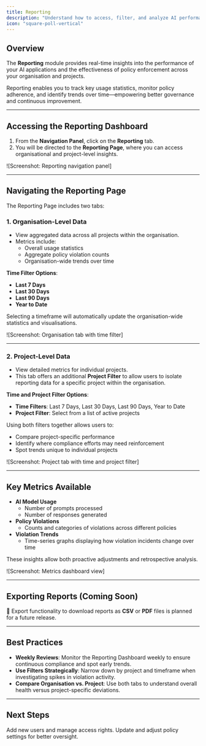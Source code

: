 ```yaml
---
title: Reporting
description: "Understand how to access, filter, and analyze AI performance and policy violation data"
icon: "square-poll-vertical"
---
```


## Overview

The **Reporting** module provides real-time insights into the performance of your AI applications and the effectiveness of policy enforcement across your organisation and projects.

Reporting enables you to track key usage statistics, monitor policy adherence, and identify trends over time—empowering better governance and continuous improvement.

---

## Accessing the Reporting Dashboard

1. From the **Navigation Panel**, click on the **Reporting** tab.
2. You will be directed to the **Reporting Page**, where you can access organisational and project-level insights.

![Screenshot: Reporting navigation panel]

---

## Navigating the Reporting Page

The Reporting Page includes two tabs:

### 1. Organisation-Level Data

- View aggregated data across all projects within the organisation.
- Metrics include:
  - Overall usage statistics
  - Aggregate policy violation counts
  - Organisation-wide trends over time

**Time Filter Options**:
- **Last 7 Days**
- **Last 30 Days**
- **Last 90 Days**
- **Year to Date**

Selecting a timeframe will automatically update the organisation-wide statistics and visualisations.

![Screenshot: Organisation tab with time filter]

---

### 2. Project-Level Data

- View detailed metrics for individual projects.
- This tab offers an additional **Project Filter** to allow users to isolate reporting data for a specific project within the organisation.

**Time and Project Filter Options**:
- **Time Filters**: Last 7 Days, Last 30 Days, Last 90 Days, Year to Date
- **Project Filter**: Select from a list of active projects

Using both filters together allows users to:
- Compare project-specific performance
- Identify where compliance efforts may need reinforcement
- Spot trends unique to individual projects

![Screenshot: Project tab with time and project filter]

---

## Key Metrics Available

- **AI Model Usage**
  - Number of prompts processed
  - Number of responses generated
- **Policy Violations**
  - Counts and categories of violations across different policies
- **Violation Trends**
  - Time-series graphs displaying how violation incidents change over time

These insights allow both proactive adjustments and retrospective analysis.

![Screenshot: Metrics dashboard view]

---

## Exporting Reports (Coming Soon)

🚧 Export functionality to download reports as **CSV** or **PDF** files is planned for a future release.

---

## Best Practices

- **Weekly Reviews**: Monitor the Reporting Dashboard weekly to ensure continuous compliance and spot early trends.
- **Use Filters Strategically**: Narrow down by project and timeframe when investigating spikes in violation activity.
- **Compare Organisation vs. Project**: Use both tabs to understand overall health versus project-specific deviations.

---

## Next Steps

<CardGroup cols={2}>
  <Card
    title="Manage Users"
    icon="users"
    href="/product-guide/managing-users-and-permissions"
  >
    Add new users and manage access rights.
  </Card>
  <Card
    title="Refine Policies"
    icon="sliders"
    href="/product-guide/configuring-policies-and-settings"
  >
    Update and adjust policy settings for better oversight.
  </Card>
</CardGroup>
